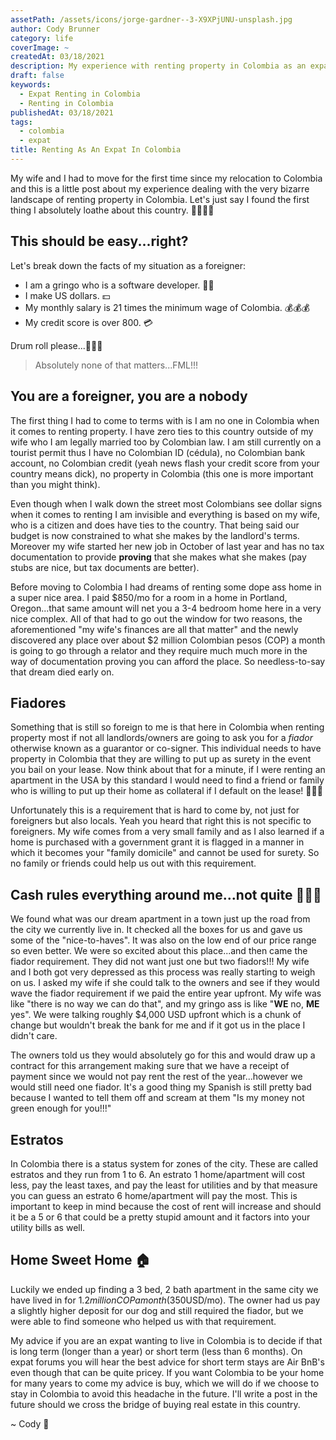 ```yaml
---
assetPath: /assets/icons/jorge-gardner--3-X9XPjUNU-unsplash.jpg
author: Cody Brunner
category: life
coverImage: ~
createdAt: 03/18/2021
description: My experience with renting property in Colombia as an expat.
draft: false
keywords:
  - Expat Renting in Colombia
  - Renting in Colombia
publishedAt: 03/18/2021
tags:
  - colombia
  - expat
title: Renting As An Expat In Colombia
---
```


My wife and I had to move for the first time since my relocation to Colombia and this is a little post about my experience dealing with the very bizarre landscape of renting property in Colombia. Let's just say I found the first thing I absolutely loathe about this country. 🤦🏻‍♂️😭

## This should be easy...right?

Let's break down the facts of my situation as a foreigner:

- I am a gringo who is a software developer. 👨‍💻
- I make US dollars. 💵
- My monthly salary is 21 times the minimum wage of Colombia. 💰💰💰
- My credit score is over 800. 💳

Drum roll please...🥁🥁🥁

> Absolutely none of that matters...FML!!!

## You are a foreigner, you are a nobody

The first thing I had to come to terms with is I am no one in Colombia when it comes to renting property. I have zero ties to this country outside of my wife who I am legally married too by Colombian law. I am still currently on a tourist permit thus I have no Colombian ID (cédula), no Colombian bank account, no Colombian credit (yeah news flash your credit score from your country means dick), no property in Colombia (this one is more important than you might think).

Even though when I walk down the street most Colombians see dollar signs when it comes to renting I am invisible and everything is based on my wife, who is a citizen and does have ties to the country. That being said our budget is now constrained to what she makes by the landlord's terms. Moreover my wife started her new job in October of last year and has no tax documentation to provide **proving** that she makes what she makes (pay stubs are nice, but tax documents are better).

Before moving to Colombia I had dreams of renting some dope ass home in a super nice area. I paid $850/mo for a room in a home in Portland, Oregon...that same amount will net you a 3-4 bedroom home here in a very nice complex. All of that had to go out the window for two reasons, the aforementioned "my wife's finances are all that matter" and the newly discovered any place over about $2 million Colombian pesos (COP) a month is going to go through a relator and they require much much more in the way of documentation proving you can afford the place. So needless-to-say that dream died early on.

## Fiadores

Something that is still so foreign to me is that here in Colombia when renting property most if not all landlords/owners are going to ask you for a _fiador_ otherwise known as a guarantor or co-signer. This individual needs to have property in Colombia that they are willing to put up as surety in the event you bail on your lease. Now think about that for a minute, if I were renting an apartment in the USA by this standard I would need to find a friend or family who is willing to put up their home as collateral if I default on the lease! 🤯🤯🤯

Unfortunately this is a requirement that is hard to come by, not just for foreigners but also locals. Yeah you heard that right this is not specific to foreigners. My wife comes from a very small family and as I also learned if a home is purchased with a government grant it is flagged in a manner in which it becomes your "family domicile" and cannot be used for surety. So no family or friends could help us out with this requirement.

## Cash rules everything around me...not quite 🤦🏻‍♂️

We found what was our dream apartment in a town just up the road from the city we currently live in. It checked all the boxes for us and gave us some of the "nice-to-haves". It was also on the low end of our price range so even better. We were so excited about this place...and then came the fiador requirement. They did not want just one but two fiadors!!! My wife and I both got very depressed as this process was really starting to weigh on us. I asked my wife if she could talk to the owners and see if they would wave the fiador requirement if we paid the entire year upfront. My wife was like "there is no way we can do that", and my gringo ass is like "**WE** no, **ME** yes". We were talking roughly $4,000 USD upfront which is a chunk of change but wouldn't break the bank for me and if it got us in the place I didn't care.

The owners told us they would absolutely go for this and would draw up a contract for this arrangement making sure that we have a receipt of payment since we would not pay rent the rest of the year...however we would still need one fiador. It's a good thing my Spanish is still pretty bad because I wanted to tell them off and scream at them "Is my money not green enough for you!!!"

## Estratos

In Colombia there is a status system for zones of the city. These are called estratos and they run from 1 to 6. An estrato 1 home/apartment will cost less, pay the least taxes, and pay the least for utilities and by that measure you can guess an estrato 6 home/apartment will pay the most. This is important to keep in mind because the cost of rent will increase and should it be a 5 or 6 that could be a pretty stupid amount and it factors into your utility bills as well.

## Home Sweet Home 🏠

Luckily we ended up finding a 3 bed, 2 bath apartment in the same city we have lived in for $1.2 million COP a month ($350USD/mo). The owner had us pay a slightly higher deposit for our dog and still required the fiador, but we were able to find someone who helped us with that requirement.

My advice if you are an expat wanting to live in Colombia is to decide if that is long term (longer than a year) or short term (less than 6 months). On expat forums you will hear the best advice for short term stays are Air BnB's even though that can be quite pricey. If you want Colombia to be your home for many years to come my advice is buy, which we will do if we choose to stay in Colombia to avoid this headache in the future. I'll write a post in the future should we cross the bridge of buying real estate in this country.

<div class="text-center">~ Cody 🚀</div>
